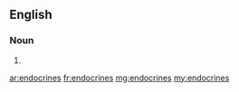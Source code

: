 ==English==

===Noun===
{{head|en|plural}}

# {{plural of|endocrine|lang=en}}

[[ar:endocrines]]
[[fr:endocrines]]
[[mg:endocrines]]
[[my:endocrines]]